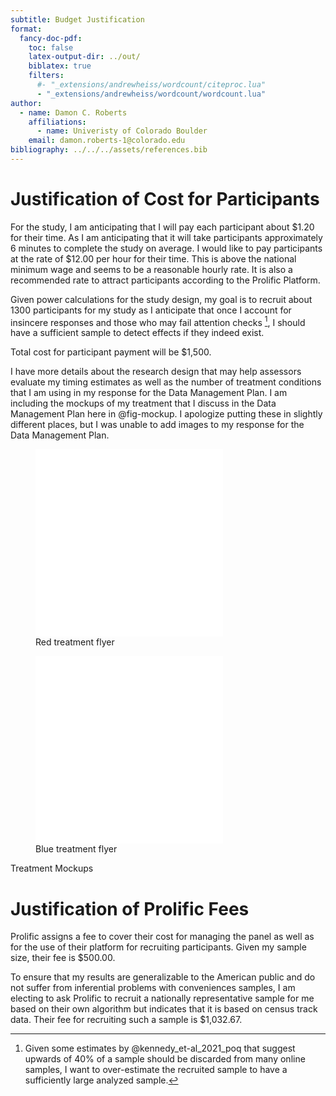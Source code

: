 ```yaml
---
subtitle: Budget Justification
format:
  fancy-doc-pdf:
    toc: false
    latex-output-dir: ../out/
    biblatex: true
    filters:
      #- "_extensions/andrewheiss/wordcount/citeproc.lua"
      - "_extensions/andrewheiss/wordcount/wordcount.lua"
author:
  - name: Damon C. Roberts
    affiliations:
      - name: Univeristy of Colorado Boulder
    email: damon.roberts-1@colorado.edu
bibliography: ../../../assets/references.bib
---
```


# Justification of Cost for Participants

For the study, I am anticipating that I will pay each participant about $1.20 for their time. As I am anticipating that it will take participants approximately 6 minutes to complete the study on average. I would like to pay participants at the rate of $12.00 per hour for their time. This is above the national minimum wage and seems to be a reasonable hourly rate. It is also a recommended rate to attract participants according to the Prolific Platform.

Given power calculations for the study design, my goal is to recruit about 1300 participants for my study as I anticipate that once I account for insincere responses and those who may fail attention checks ^[Given some estimates by @kennedy_et-al_2021_poq that suggest upwards of 40% of a sample should be discarded from many online samples, I want to over-estimate the recruited sample to have a sufficiently large analyzed sample.], I should have a sufficient sample to detect effects if they indeed exist.

Total cost for participant payment will be $1,500.

I have more details about the research design that may help assessors evaluate my timing estimates as well as the number of treatment conditions that I am using in my response for the Data Management Plan. I am including the mockups of my treatment that I discuss in the Data Management Plan here in @fig-mockup. I apologize putting these in slightly different places, but I was unable to add images to my response for the Data Management Plan.

::: {#fig-mockup}

![Red treatment flyer](../../../chapter_4/assets/irb/red_treatment_mockup.pdf){#fig-red height=300}

![Blue treatment flyer](../../../chapter_4/assets/irb/blue_treatment_mockup.pdf){#fig-blue height=300}

Treatment Mockups
:::

# Justification of Prolific Fees

Prolific assigns a fee to cover their cost for managing the panel as well as for the use of their platform for recruiting participants. Given my sample size, their fee is $500.00.

To ensure that my results are generalizable to the American public and do not suffer from inferential problems with conveniences samples, I am electing to ask Prolific to recruit a nationally representative sample for me based on their own algorithm but indicates that it is based on census track data. Their fee for recruiting such a sample is $1,032.67.



